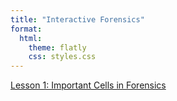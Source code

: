 ```yaml
---
title: "Interactive Forensics"
format:
  html:
    theme: flatly
    css: styles.css
---
```


[Lesson 1: Important Cells in Forensics](lesson-1/index.qmd)